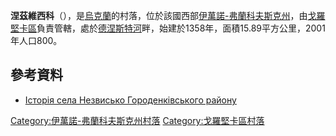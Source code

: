 {{coord|48|46|9|N|25|15|19|E|scale:30000|display=title}}

'''涅茲維西科'''（{{lang-uk|Незвисько}}），是[[烏克蘭|烏克蘭]]的村落，位於該國西部[[伊萬諾-弗蘭科夫斯克州|伊萬諾-弗蘭科夫斯克州]]，由[[戈羅堅卡區|戈羅堅卡區]]負責管轄，處於[[德涅斯特河|德涅斯特河]]畔，始建於1358年，面積15.89平方公里，2001年人口800。

==參考資料==
* [http://www.history.iv-fr.net/article.php?id=133 Історія села Незвисько Городенківського району] {{Wayback|url=http://www.history.iv-fr.net/article.php?id=133 |date=20161122223611 }}

{{DEFAULTSORT:Незвисько}}
[[Category:伊萬諾-弗蘭科夫斯克州村落|Category:伊萬諾-弗蘭科夫斯克州村落]]
[[Category:戈羅堅卡區村落|Category:戈羅堅卡區村落]]


{{IvanoFrankivsk-geo-stub}}